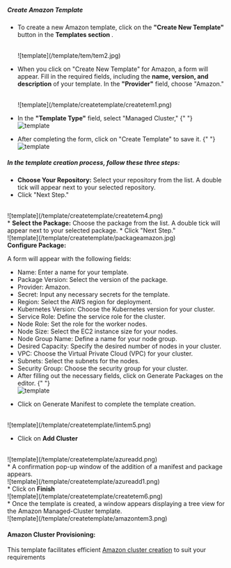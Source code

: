 ##### Create Amazon Template

- To create a new Amazon template, click on the <b>"Create New Template"</b> button in the <b>Templates section </b>.

  <br />
  ![template](/template/tem/tem2.jpg)
  <br />

- When you click on "Create New Template" for Amazon, a form will appear. Fill in the required fields, including the <b>name, version, and description</b> of your template. In the <b>"Provider"</b> field, choose "Amazon."

  <br />
  ![template](/template/createtemplate/createtem1.png)
  <br />

- In the <b>"Template Type"</b> field, select "Managed Cluster,"
  {" "}
  <br />
  ![template](/template/createtemplate/createtem2.png)
  <br />
- After completing the form, click on "Create Template" to save it.
  {" "}
  <br />
  ![template](/template/createtemplate/amazontem1.png)
  <br />
##### In the template creation process, follow these three steps:<br />
  * <b>Choose Your Repository:</b> Select your repository from the list. A double tick
  will appear next to your selected repository.
  *  Click "Next Step."
  <br />
  ![template](/template/createtemplate/createtem4.png)
  <br />
  * <b>Select the Package:</b> Choose the package from the list. A double tick
  will appear next to your selected package. 
  * Click "Next Step."
  <br />
  ![template](/template/createtemplate/packageamazon.jpg)
  <br />
  <b>Configure Package:</b>

A form will appear with the following fields:

- Name: Enter a name for your template.
- Package Version: Select the version of the package.
- Provider: Amazon.
- Secret: Input any necessary secrets for the template.
- Region: Select the AWS region for deployment.
- Kubernetes Version: Choose the Kubernetes version for your cluster.
- Service Role: Define the service role for the cluster.
- Node Role: Set the role for the worker nodes.
- Node Size: Select the EC2 instance size for your nodes.
- Node Group Name: Define a name for your node group.
- Desired Capacity: Specify the desired number of nodes in your cluster.
- VPC: Choose the Virtual Private Cloud (VPC) for your cluster.
- Subnets: Select the subnets for the nodes.
- Security Group: Choose the security group for your cluster.
- After filling out the necessary fields, click on Generate Packages on the editor.
  {" "}
  <br />
  ![template](/template/createtemplate/amazontem2.png)
  <br />

 * Click on Generate Manifest to complete the template creation.
<br />
![template](/template/createtemplate/lintem5.png)
<br />

* Click on <b>Add Cluster</b>
<br />
  ![template](/template/createtemplate/azureadd.png)
  <br />
* A confirmation pop-up window of the addition of a manifest and package appears.
<br />
  ![template](/template/createtemplate/azureadd1.png)
  <br />
  * Click on <b>Finish </b>
  <br />
  ![template](/template/createtemplate/createtem6.png)
  <br />
  * Once the template is created, a window appears displaying a tree view for the Amazon Managed-Cluster template.
   <br />
 ![template](/template/createtemplate/amazontem3.png)
  <br />

#### Amazon Cluster Provisioning:
This template facilitates efficient [Amazon cluster creation](/cluster_managment/cluster_provisioning/amazon/amazon_tem) to suit your requirements